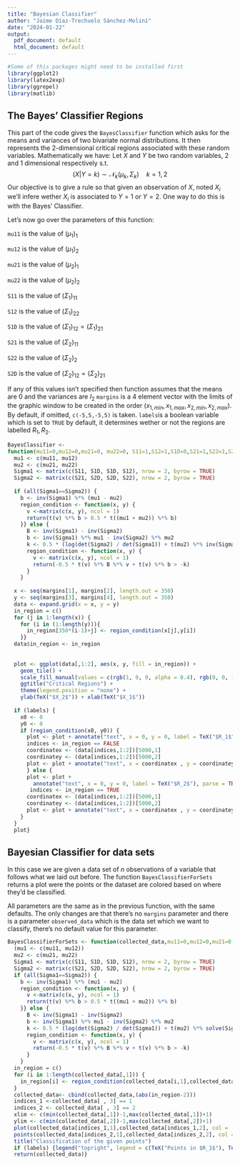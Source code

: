 ```yaml
---
title: "Bayesian Classifier"
author: "Jaime Díaz-Trechuelo Sánchez-Moliní"
date: "2024-01-22"
output:
  pdf_document: default
  html_document: default
---
```


```r
#Some of this packages might need to be installed first
library(ggplot2)
library(latex2exp)
library(ggrepel)
library(matlib)
```

## The Bayes' Classifier Regions
This part of the code gives the `BayesClassifier` function which asks for the means and variances of two bivariate normal distributions. It then represents the 2-dimensional critical regions associated with these random variables.
Mathematically we have:
Let $X$ and $Y$ be two random variables, 2 and 1 dimensional respectively s.t.
$$
(X|Y=k) \sim \mathcal{N}_k(\mu_k,\Sigma_k)  \quad k=1,2
$$
Our objective is to give a rule so that given an observation of $X$, noted $X_i$ we'll infere wether $X_i$ is associated to $Y=1$ or $Y=2$. One way to do this is with the Bayes' Classifier.

Let's now go over the parameters of this function:

`mu11` is the value of $(\mu_1)_1$ 

`mu12` is the value of $(\mu_1)_2$ 

`mu21` is the value of $(\mu_2)_1$

`mu22` is the value of $(\mu_2)_2$

`S11` is the value of $(\Sigma_1)_{11}$

`S12` is the value of $(\Sigma_1)_{22}$

`S1D` is the value of $(\Sigma_1)_{12} = (\Sigma_1)_{21}$

`S21` is the value of $(\Sigma_2)_{11}$

`S22` is the value of $(\Sigma_2)_{2}$

`S2D` is the value of $(\Sigma_2)_{12} = (\Sigma_2)_{21}$

If any of this values isn't specified then function assumes that the means are $0$ and the variances are $I_2$
`margins` is a 4 element vector with the limits of the graphic window to be created in the order $(x_{1,min},x_{1,max},x_{2,min},x_{2,max})$. By default, if omitted, `c(-5,5,-5,5)` is taken.
`labels`is a boolean variable which is set to `TRUE` by default, it determines wether or not the regions are labelled $R_1,R_2$.


```r

BayesClassifier <- 
function(mu11=0,mu12=0,mu21=0, mu22=0, S11=1,S12=1,S1D=0,S21=1,S22=1,S2D=0, margins = c(-5,5,-5,5), labels = TRUE) {
  mu1 <- c(mu11, mu12)
  mu2 <- c(mu21, mu22)
  Sigma1 <- matrix(c(S11, S1D, S1D, S12), nrow = 2, byrow = TRUE)
  Sigma2 <- matrix(c(S21, S2D, S2D, S22), nrow = 2, byrow = TRUE)
  
  if (all(Sigma1==Sigma2)) {
    b <- inv(Sigma1) %*% (mu1 - mu2)
    region_condition <- function(x, y) {
      v <-matrix(c(x, y), ncol = 1)
      return(t(v) %*% b > 0.5 * t((mu1 + mu2)) %*% b)
    }} else {
      B <- inv(Sigma1) - inv(Sigma2)
      b <- inv(Sigma1) %*% mu1 - inv(Sigma2) %*% mu2
      k <- 0.5 * (log(det(Sigma2) / det(Sigma1)) + t(mu2) %*% inv(Sigma2) %*% mu2 - t(mu1) %*% inv(Sigma1) %*% mu1)
      region_condition <- function(x, y) {
        v <- matrix(c(x, y), ncol = 1)
        return(-0.5 * t(v) %*% B %*% v + t(v) %*% b > -k)
      }
    }
  
  x <- seq(margins[1], margins[2], length.out = 350)
  y <- seq(margins[3], margins[4], length.out = 350)
  data <- expand.grid(x = x, y = y)
  in_region = c()
  for (j in 1:length(x)) {
    for (i in (1:length(y))){
      in_region[350*(i-1)+j] <- region_condition(x[j],y[i])
    }}
  data$in_region <- in_region
  
  
  plot <- ggplot(data[,1:2], aes(x, y, fill = in_region)) +
    geom_tile() +
    scale_fill_manual(values = c(rgb(1, 0, 0, alpha = 0.4), rgb(0, 0, 1, alpha = 0.4)), na.value = "white") +
    ggtitle("Critical Regions") +
    theme(legend.position = "none") +
    ylab(TeX("$X_2$")) + xlab(TeX("$X_1$"))
  
  if (labels) {
    x0 <- 0
    y0 <- 0
    if (region_condition(x0, y0)) {
      plot <- plot + annotate("text", x = 0, y = 0, label = TeX("$R_1$"), parse = TRUE, col = "blue", size = 12)
      indices <- in_region == FALSE
      coordinatex <- (data[indices,1:2])[5000,1]
      coordinatey <- (data[indices,1:2])[5000,2]
      plot <- plot + annotate("text", x = coordinatex , y = coordinatey, label = TeX("$R_2$"), parse = TRUE, col = "red", size = 12)
      } else {
      plot <- plot +
        annotate("text", x = 0, y = 0, label = TeX("$R_2$"), parse = TRUE, col = "red", size = 12)
       indices <- in_region == TRUE
      coordinatex <- (data[indices,1:2])[5000,1]
      coordinatey <- (data[indices,1:2])[5000,2]
      plot <- plot + annotate("text", x = coordinatex , y = coordinatey, label = TeX("$R_1$"), parse = TRUE, col = "blue", size = 12)
    }    
  }
  plot}

```

## Bayesian Classifier for data sets

In this case we are given a data set of $n$ observations of a variable that follows what we laid out before. The function `BayesClassifierForSets` returns a plot were the points or the dataset are colored based on where they'd be classified. 

All parameters are the same as in the previous function, with the same defaults. The only changes are that there's no `margins` parameter and there is a parameter `observed_data` which is the data set which we want to classify, there's no default value for this parameter.

```r
BayesClassifierForSets <- function(collected_data,mu11=0,mu12=0,mu21=0, mu22=0, S11=0,S12=0,S1D=0,S21=0,S22=0,S2D=0,labels=TRUE) {
  (mu1 <- c(mu11, mu12))
  mu2 <- c(mu21, mu22)
  Sigma1 <- matrix(c(S11, S1D, S1D, S12), nrow = 2, byrow = TRUE)
  Sigma2 <- matrix(c(S21, S2D, S2D, S22), nrow = 2, byrow = TRUE)
  if (all(Sigma1==Sigma2)) {
    b <- inv(Sigma1) %*% (mu1 - mu2)
    region_condition <- function(x, y) {
      v <-matrix(c(x, y), ncol = 1)
      return(t(v) %*% b > 0.5 * t((mu1 + mu2)) %*% b)
    }} else {
      B <- inv(Sigma1) - inv(Sigma2)
      b <- inv(Sigma1) %*% mu1 - inv(Sigma2) %*% mu2
      k <- 0.5 * (log(det(Sigma2) / det(Sigma1)) + t(mu2) %*% solve(Sigma2) %*% mu2 - t(mu1) %*% solve(Sigma1) %*% mu1)
      region_condition <- function(x, y) {
        v <- matrix(c(x, y), ncol = 1)
        return(-0.5 * t(v) %*% B %*% v + t(v) %*% b > -k)
      }
    }
  in_region = c()
  for (i in 1:length(collected_data[,1])) {
    in_region[i] <- region_condition(collected_data[i,1],collected_data[i,2])
  }
  collected_data<- cbind(collected_data,(abs(in_region-2)))
  indices_1 <-collected_data[ , 3] == 1
  indices_2 <- collected_data[ , 3] == 2
  xlim <- c(min(collected_data[,1])-1,max(collected_data[,1])+1)
  ylim <- c(min(collected_data[,2])-1,max(collected_data[,2])+1)
  plot(collected_data[indices_1,1],collected_data[indices_1,2], col = 'blue',ylab = TeX("$X_2"), xlab = TeX("$X_1"), xlim = xlim, ylim = ylim)
  points(collected_data[indices_2,1],collected_data[indices_2,2], col = 'red')
  title("Classification of the given points")
  if (labels) {legend("topright", legend = c(TeX("Points in $R_1$"), TeX("Points in $R_2$")), col = c('blue', 'red'), pch = 1)}
  return(collected_data)}
```

